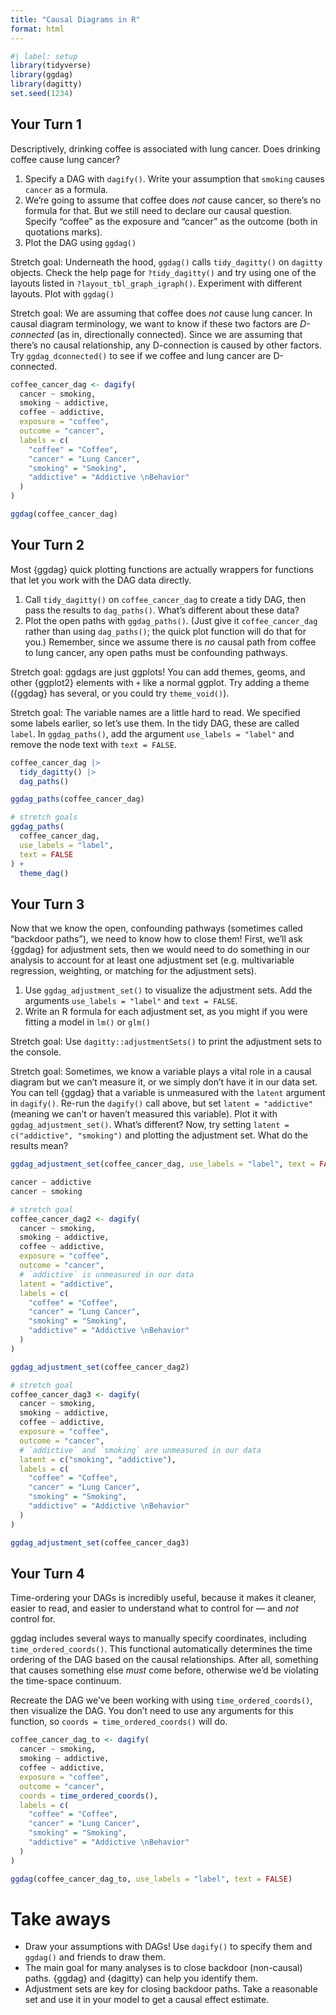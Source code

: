 ```yaml
---
title: "Causal Diagrams in R"
format: html
---
```


```r
#| label: setup
library(tidyverse)
library(ggdag)
library(dagitty)
set.seed(1234)
```

## Your Turn 1

Descriptively, drinking coffee is associated with lung cancer. Does drinking coffee cause lung cancer? 

1. Specify a DAG with `dagify()`. Write your assumption that `smoking` causes `cancer` as a formula. 
2. We're going to assume that coffee does *not* cause cancer, so there's no formula for that. But we still need to declare our causal question. Specify "coffee" as the exposure and "cancer" as the outcome (both in quotations marks).
3. Plot the DAG using `ggdag()`

Stretch goal: Underneath the hood, `ggdag()` calls `tidy_dagitty()` on `dagitty` objects. Check the help page for `?tidy_dagitty()` and try using one of the layouts listed in `?layout_tbl_graph_igraph()`. Experiment with different layouts. Plot with `ggdag()`

Stretch goal: We are assuming that coffee does *not* cause lung cancer. In causal diagram terminology, we want to know if these two factors are *D-connected* (as in, directionally connected). Since we are assuming that there's no causal relationship, any D-connection is caused by other factors. Try `ggdag_dconnected()` to see if we coffee and lung cancer are D-connected.

```r
coffee_cancer_dag <- dagify(
  cancer ~ smoking,
  smoking ~ addictive,
  coffee ~ addictive,
  exposure = "coffee",
  outcome = "cancer",
  labels = c(
    "coffee" = "Coffee", 
    "cancer" = "Lung Cancer", 
    "smoking" = "Smoking", 
    "addictive" = "Addictive \nBehavior"
  )
)

ggdag(coffee_cancer_dag)
```

## Your Turn 2

Most {ggdag} quick plotting functions are actually wrappers for functions that let you work with the DAG data directly. 

1. Call `tidy_dagitty()` on `coffee_cancer_dag` to create a tidy DAG, then pass the results to `dag_paths()`. What's different about these data?
2. Plot the open paths with `ggdag_paths()`. (Just give it `coffee_cancer_dag` rather than using `dag_paths()`; the quick plot function will do that for you.) Remember, since we assume there is *no* causal path from coffee to lung cancer, any open paths must be confounding pathways. 

Stretch goal: ggdags are just ggplots! You can add themes, geoms, and other {ggplot2} elements with `+` like a normal ggplot. Try adding a theme ({ggdag} has several, or you could try `theme_void()`).

Stretch goal: The variable names are a little hard to read. We specified some labels earlier, so let's use them. In the tidy DAG, these are called `label`. In `ggdag_paths()`, add the argument `use_labels = "label"` and remove the node text with `text = FALSE`.

```r
coffee_cancer_dag |>
  tidy_dagitty() |>
  dag_paths()

ggdag_paths(coffee_cancer_dag)

# stretch goals
ggdag_paths(
  coffee_cancer_dag, 
  use_labels = "label", 
  text = FALSE
) + 
  theme_dag()
```


## Your Turn 3

Now that we know the open, confounding pathways (sometimes called "backdoor paths"), we need to know how to close them! First, we'll ask {ggdag} for adjustment sets, then we would need to do something in our analysis to account for at least one adjustment set (e.g. multivariable regression, weighting, or matching for the adjustment sets).

1. Use `ggdag_adjustment_set()` to visualize the adjustment sets. Add the arguments `use_labels = "label"` and `text = FALSE`.
2. Write an R formula for each adjustment set, as you might if you were fitting a model in `lm()` or `glm()`

Stretch goal: Use `dagitty::adjustmentSets()` to print the adjustment sets to the console.

Stretch goal: Sometimes, we know a variable plays a vital role in a causal diagram but we can't measure it, or we simply don't have it in our data set. You can tell {ggdag} that a variable is unmeasured with the `latent` argument in `dagify()`. Re-run the `dagify()` call above, but set `latent = "addictive"` (meaning we can't or haven't measured this variable). Plot it with `ggdag_adjustment_set()`. What's different? Now, try setting `latent = c("addictive", "smoking")` and plotting the adjustment set. What do the results mean?

```r
ggdag_adjustment_set(coffee_cancer_dag, use_labels = "label", text = FALSE)

cancer ~ addictive
cancer ~ smoking
```

```r
# stretch goal
coffee_cancer_dag2 <- dagify(
  cancer ~ smoking,
  smoking ~ addictive,
  coffee ~ addictive,
  exposure = "coffee",
  outcome = "cancer",
  # `addictive` is unmeasured in our data
  latent = "addictive",
  labels = c(
    "coffee" = "Coffee", 
    "cancer" = "Lung Cancer", 
    "smoking" = "Smoking", 
    "addictive" = "Addictive \nBehavior"
  )
)

ggdag_adjustment_set(coffee_cancer_dag2)
```

```r
# stretch goal
coffee_cancer_dag3 <- dagify(
  cancer ~ smoking,
  smoking ~ addictive,
  coffee ~ addictive,
  exposure = "coffee",
  outcome = "cancer",
  # `addictive` and `smoking` are unmeasured in our data
  latent = c("smoking", "addictive"),
  labels = c(
    "coffee" = "Coffee", 
    "cancer" = "Lung Cancer", 
    "smoking" = "Smoking", 
    "addictive" = "Addictive \nBehavior"
  )
)

ggdag_adjustment_set(coffee_cancer_dag3)
```

## Your Turn 4

Time-ordering your DAGs is incredibly useful, because it makes it cleaner, easier to read, and easier to understand what to control for --- and *not* control for.

ggdag includes several ways to manually specify coordinates, including `time_ordered_coords()`. This functional automatically determines the time ordering of the DAG based on the causal relationships. After all, something that causes something else *must* come before, otherwise we'd be violating the time-space continuum. 

Recreate the DAG we've been working with using `time_ordered_coords()`, then visualize the DAG. You don't need to use any arguments for this function, so `coords = time_ordered_coords()` will do.

```r
coffee_cancer_dag_to <- dagify(
  cancer ~ smoking,
  smoking ~ addictive,
  coffee ~ addictive,
  exposure = "coffee",
  outcome = "cancer",
  coords = time_ordered_coords(),
  labels = c(
    "coffee" = "Coffee", 
    "cancer" = "Lung Cancer", 
    "smoking" = "Smoking", 
    "addictive" = "Addictive \nBehavior"
  )
)

ggdag(coffee_cancer_dag_to, use_labels = "label", text = FALSE)
```

# Take aways

* Draw your assumptions with DAGs! Use `dagify()` to specify them and `ggdag()` and friends to draw them. 
* The main goal for many analyses is to close backdoor (non-causal) paths. {ggdag} and {dagitty} can help you identify them.
* Adjustment sets are key for closing backdoor paths. Take a reasonable set and use it in your model to get a causal effect estimate.
